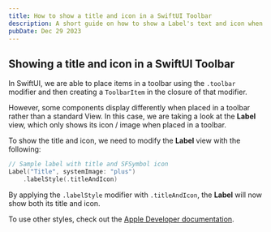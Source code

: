 ```yaml
---
title: How to show a title and icon in a SwiftUI Toolbar
description: A short guide on how to show a Label's text and icon when placed in a SwiftUI toolbar
pubDate: Dec 29 2023
---
```


## Showing a title and icon in a SwiftUI Toolbar

In SwiftUI, we are able to place items in a toolbar using the `.toolbar` modifier
and then creating a `ToolbarItem` in the closure of that modifier.

However, some components display differently when placed in a toolbar rather than a
standard View. In this case, we are taking a look at the **Label** view, which only
shows its icon / image when placed in a toolbar.

To show the title and icon, we need to modify the **Label** view with the following:

```swift
// Sample label with title and SFSymbol icon
Label("Title", systemImage: "plus")
    .labelStyle(.titleAndIcon)
```

By applying the `.labelStyle` modifier with `.titleAndIcon`, the **Label** will now show
both its title and icon.

To use other styles, check out the [Apple Developer documentation](https://developer.apple.com/documentation/swiftui/labelstyle).
